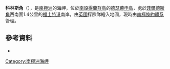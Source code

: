 {{Coord|63|0|S|60|35|W|source:GNIS|display=title}}

'''科林斯角'''（{{lang-en|Collins Point}}），是[[南極洲|南極洲]]的海岬，位於[[南設得蘭群島|南設得蘭群島]]的[[德瑟萊申島|德瑟萊申島]]，處於[[菲爾德斯角|菲爾德斯角]]西南面1.4公里的[[福士特港|福士特港]]南岸，由[[英國|英國]]探險隊繪入地圖，現時由[[南極條約體系|南極條約體系]]管理。

==參考資料==
*{{usgs-gazetteer|id=2975}}

{{Antarctica-geo-stub}}
[[Category:南極洲海岬|Category:南極洲海岬]]